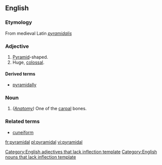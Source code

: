 ==English==
===Etymology===
From medieval Latin ''[[pyramidalis]]''

===Adjective===
#[[Pyramid]]-shaped.
#Huge, [[colossal]].

====Derived terms====
*[[pyramidally]]

===Noun===
#''([[Anatomy]])'' One of the [[carpal]] bones.

===Related terms===

*[[cuneiform]]

[[Category:English adjectives that lack inflection template]]
[[Category:English nouns that lack inflection template]]

[[fr:pyramidal]]
[[pl:pyramidal]]
[[vi:pyramidal]]